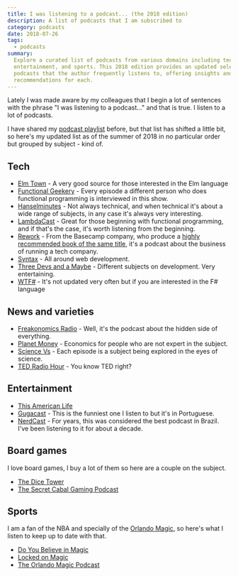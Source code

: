 ```yaml
---
title: I was listening to a podcast... (the 2018 edition)
description: A list of podcasts that I am subscribed to
category: podcasts
date: 2018-07-26
tags:
  - podcasts
summary:
  Explore a curated list of podcasts from various domains including tech, news,
  entertainment, and sports. This 2018 edition provides an updated selection of
  podcasts that the author frequently listens to, offering insights and
  recommendations for each.
---
```


Lately I was made aware by my colleagues that I begin a lot of sentences with
the phrase "I was listening to a podcast..." and that is true. I listen to a lot
of podcasts.

I have shared my
[podcast playlist](/blog/whats-on-my-playlist-podcasts-i-listen-to) before, but
that list has shifted a little bit, so here's my updated list as of the summer
of 2018 in no particular order but grouped by subject - kind of.

## Tech

- [Elm Town](https://www.elmtown.audio/) - A very good source for those
  interested in the Elm language
- [Functional Geekery](https://www.functionalgeekery.com/) - Every episode a
  different person who does functional programming is interviewed in this show.
- [Hanselminutes](https://hanselminutes.com/) - Not always technical, and when
  technical it's about a wide range of subjects, in any case it's always very
  interesting.
- [LambdaCast](https://lambdacast.com) - Great for those beginning with
  functional programming, and if that's the case, it's worth listening from the
  beginning.
- [Rework](https://rework.fm/) - From the Basecamp company, who produce a
  [highly recommended book of the same title](https://amzn.to/2LEsFuo), it's a
  podcast about the business of running a tech company.
- [Syntax](https://syntax.fm/) - All around web development.
- [Three Devs and a Maybe](http://threedevsandamaybe.com/) - Different subjects
  on development. Very entertaining.
- [WTF#](https://wtfsharp.net/) - It's not updated very often but if you are
  interested in the F# language

## News and varieties

- [Freakonomics Radio](http://freakonomics.com/) - Well, it's the podcast about
  the hidden side of everything.
- [Planet Money](https://www.npr.org/sections/money/) - Economics for people who
  are not expert in the subject.
- [Science Vs](https://www.gimletmedia.com/science-vs/) - Each episode is a
  subject being explored in the eyes of science.
- [TED Radio Hour](https://www.npr.org/podcasts/510298/ted-radio-hour) - You
  know TED right?

## Entertainment

- [This American Life](https://www.thisamericanlife.org/)
- [Gugacast](https://gugacast.com/) - This is the funniest one I listen to but
  it's in Portuguese.
- [NerdCast](https://jovemnerd.com.br/nerdcast/) - For years, this was
  considered the best podcast in Brazil. I've been listening to it for about a
  decade.

## Board games

I love board games, I buy a lot of them so here are a couple on the subject.

- [The Dice Tower](https://www.dicetower.com/podcast/dice-tower)
- [The Secret Cabal Gaming Podcast](https://www.thesecretcabal.com/)

## Sports

I am a fan of the NBA and specially of the
[Orlando Magic](http://orlandomagic.com), so here's what I listen to keep up to
date with that.

- [Do You Believe in Magic](https://podtail.com/en/podcast/do-you-believe-in-magic/)
- [Locked on Magic](https://www.lockedonmagic.com/)
- [The Orlando Magic Podcast](http://www.orlandomagicpodcast.com/)

